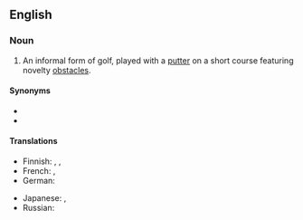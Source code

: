 ==English==

===Noun===
{{wikipedia}}
{{en-noun|-}}

# {{lb|en|golf}} An informal form of golf, played with a [[putter]] on a short course featuring novelty [[obstacle]]s.

====Synonyms====
* {{l|en|crazy golf}}
* {{l|en|putt-putt}}

====Translations====
{{trans-top|informal form of golf}}
* Finnish: {{t|fi|minigolf}}, {{t|fi|pienoisgolf}}, {{t|fi|ratagolf}}
* French: {{t+|fr|minigolf|m}}, {{t|fr|golf miniature|m}}
* German: {{t+|de|Minigolf|n}}
{{trans-mid}}
* Japanese: {{t|ja|パターゴルフ|tr=patāgorufu|sc=Jpan}}, {{t|ja|ミニゴルフ|tr=minigorufu|sc=Jpan}}
* Russian: {{t|ru|миниго́льф|m}}
{{trans-bottom}}